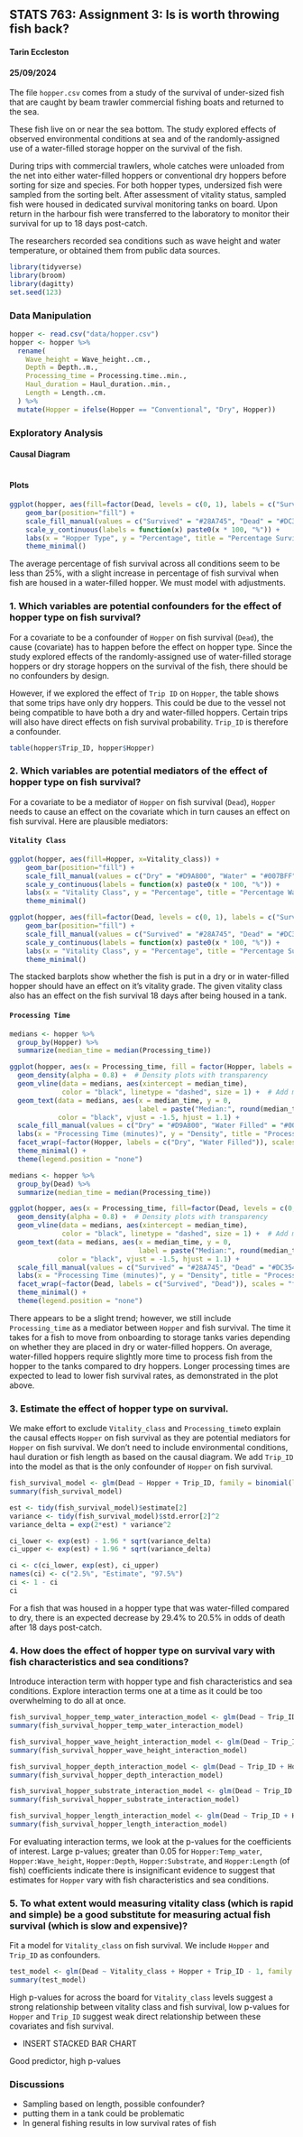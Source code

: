 ## STATS 763: Assignment 3: Is is worth throwing fish back?
#### Tarin Eccleston
#### 25/09/2024

The file `hopper.csv` comes from a study of the survival of under-sized fish that are caught by beam trawler commercial fishing boats and returned to the sea.

These fish live on or near the sea bottom.  The study explored effects of observed environmental conditions at sea and of the randomly-assigned use of a water-filled storage hopper on the survival of the fish.

During trips with commercial trawlers, whole catches were unloaded from the  net  into either water-filled hoppers or conventional dry hoppers before sorting for size and species. For both hopper types, undersized fish were sampled from the sorting belt. After assessment of vitality status, sampled fish were housed in dedicated survival monitoring tanks on board. Upon return in the harbour fish were transferred to the laboratory to monitor their survival for up to 18 days post-catch. 

The researchers recorded sea conditions such as wave height and water temperature, or obtained them from public data sources.   

```r
library(tidyverse)
library(broom)
library(dagitty)
set.seed(123)
```

### Data Manipulation

```r
hopper <- read.csv("data/hopper.csv")
hopper <- hopper %>%
  rename(
    Wave_height = Wave_height..cm.,
    Depth = Depth..m.,
    Processing_time = Processing.time..min.,
    Haul_duration = Haul_duration..min.,
    Length = Length..cm.
  ) %>%
  mutate(Hopper = ifelse(Hopper == "Conventional", "Dry", Hopper))
```

### Exploratory Analysis

#### Causal Diagram

```r
```

#### Plots

```r
ggplot(hopper, aes(fill=factor(Dead, levels = c(0, 1), labels = c("Survived", "Dead")), x=Hopper)) + 
    geom_bar(position="fill") +
    scale_fill_manual(values = c("Survived" = "#28A745", "Dead" = "#DC3545")) + 
    scale_y_continuous(labels = function(x) paste0(x * 100, "%")) +
    labs(x = "Hopper Type", y = "Percentage", title = "Percentage Survived and Dead Fish vs Hopper Type", fill = "Condition") +
    theme_minimal()
```

The average percentage of fish survival across all conditions seem to be less than 25%, with a slight increase in percentage of fish survival when fish are housed in a water-filled hopper. We must model with adjustments.

### 1. Which variables are potential confounders for the effect of hopper type on fish survival?

For a covariate to be a confounder of `Hopper` on fish survival (`Dead`), the cause (covariate) has to happen before the effect on hopper type. Since the study explored effects of the randomly-assigned use of water-filled storage hoppers or dry storage hoppers on the survival of the fish, there should be no confounders by design.

However, if we explored the effect of `Trip ID` on `Hopper`, the table shows that some trips have only dry hoppers. This could be due to the vessel not being compatible to have both a dry and water-filled hoppers. Certain trips will also have direct effects on fish survival probability. `Trip_ID` is therefore a confounder.

```r
table(hopper$Trip_ID, hopper$Hopper)
```

### 2. Which variables are potential mediators of the effect of hopper type on fish survival?

For a covariate to be a mediator of `Hopper` on fish survival (`Dead`), `Hopper` needs to cause an effect on the covariate which in turn causes an effect on fish survival. Here are plausible mediators:

#### `Vitality Class`

```r
ggplot(hopper, aes(fill=Hopper, x=Vitality_class)) + 
    geom_bar(position="fill") +
    scale_fill_manual(values = c("Dry" = "#D9A800", "Water" = "#007BFF")) +
    scale_y_continuous(labels = function(x) paste0(x * 100, "%")) +
    labs(x = "Vitality Class", y = "Percentage", title = "Percentage Water-filled and Dry Hopper vs Vitality Class", fill = "Hopper Type") +
    theme_minimal()
```

```r
ggplot(hopper, aes(fill=factor(Dead, levels = c(0, 1), labels = c("Survived", "Dead")), x=Vitality_class)) + 
    geom_bar(position="fill") +
    scale_fill_manual(values = c("Survived" = "#28A745", "Dead" = "#DC3545")) + 
    scale_y_continuous(labels = function(x) paste0(x * 100, "%")) +
    labs(x = "Vitality Class", y = "Percentage", title = "Percentage Survived and Dead Fish vs Vitality Class", fill = "Condition") +
    theme_minimal()
```

The stacked barplots show whether the fish is put in a dry or in water-filled hopper should have an effect on it's vitality grade. The given vitality class also has an effect on the fish survival 18 days after being housed in a tank.

#### `Processing Time`

```r
medians <- hopper %>%
  group_by(Hopper) %>%
  summarize(median_time = median(Processing_time))

ggplot(hopper, aes(x = Processing_time, fill = factor(Hopper, labels = c("Dry", "Water Filled")))) + 
  geom_density(alpha = 0.8) +  # Density plots with transparency
  geom_vline(data = medians, aes(xintercept = median_time), 
             color = "black", linetype = "dashed", size = 1) +  # Add median lines
  geom_text(data = medians, aes(x = median_time, y = 0, 
                                label = paste("Median:", round(median_time, 2))),
            color = "black", vjust = -1.5, hjust = 1.1) +
  scale_fill_manual(values = c("Dry" = "#D9A800", "Water Filled" = "#007BFF")) +
  labs(x = "Processing Time (minutes)", y = "Density", title = "Processing Time by Hopper Type") +
  facet_wrap(~factor(Hopper, labels = c("Dry", "Water Filled")), scales = "free_y") +
  theme_minimal() +
  theme(legend.position = "none")
```

```r
medians <- hopper %>%
  group_by(Dead) %>%
  summarize(median_time = median(Processing_time))

ggplot(hopper, aes(x = Processing_time, fill=factor(Dead, levels = c(0, 1), labels = c("Survived", "Dead")))) + 
  geom_density(alpha = 0.8) +  # Density plots with transparency
  geom_vline(data = medians, aes(xintercept = median_time), 
             color = "black", linetype = "dashed", size = 1) +  # Add median lines
  geom_text(data = medians, aes(x = median_time, y = 0, 
                                label = paste("Median:", round(median_time, 2))),
            color = "black", vjust = -1.5, hjust = 1.1) +
  scale_fill_manual(values = c("Survived" = "#28A745", "Dead" = "#DC3545")) +
  labs(x = "Processing Time (minutes)", y = "Density", title = "Processing Time by Survival Status") +
  facet_wrap(~factor(Dead, labels = c("Survived", "Dead")), scales = "free_y") +
  theme_minimal() +
  theme(legend.position = "none")
```

There appears to be a slight trend; however, we still include `Processing_time` as a mediator between `Hopper` and fish survival. The time it takes for a fish to move from onboarding to storage tanks varies depending on whether they are placed in dry or water-filled hoppers. On average, water-filled hoppers require slightly more time to process fish from the hopper to the tanks compared to dry hoppers. Longer processing times are expected to lead to lower fish survival rates, as demonstrated in the plot above.

### 3. Estimate the effect of hopper type on survival.

We make effort to exclude `Vitality_class` and `Processing_time`to explain the causal effects `Hopper` on fish survival as they are potential mediators for `Hopper` on fish survival. We don't need to include environmental conditions, haul duration or fish length as based on the causal diagram. We add `Trip_ID` into the model as that is the only confounder of `Hopper` on fish survival.

```r
fish_survival_model <- glm(Dead ~ Hopper + Trip_ID, family = binomial(link = "logit"), data = hopper) 
summary(fish_survival_model)
```

```r
est <- tidy(fish_survival_model)$estimate[2]
variance <- tidy(fish_survival_model)$std.error[2]^2
variance_delta = exp(2*est) * variance^2

ci_lower <- exp(est) - 1.96 * sqrt(variance_delta)
ci_upper <- exp(est) + 1.96 * sqrt(variance_delta)

ci <- c(ci_lower, exp(est), ci_upper)
names(ci) <- c("2.5%", "Estimate", "97.5%")
ci <- 1 - ci
ci
```

For a fish that was housed in a hopper type that was water-filled compared to dry, there is an expected decrease by 29.4% to 20.5% in odds of death after 18 days post-catch.

### 4. How does the effect of hopper type on survival vary with fish characteristics and sea conditions?

Introduce interaction term with hopper type and fish characteristics and sea conditions. Explore interaction terms one at a time as it could be too overwhelming to do all at once.

```r
fish_survival_hopper_temp_water_interaction_model <- glm(Dead ~ Trip_ID + Hopper*(Temp_water), family = binomial(link = "logit"), data = hopper) 
summary(fish_survival_hopper_temp_water_interaction_model)
```

```r
fish_survival_hopper_wave_height_interaction_model <- glm(Dead ~ Trip_ID + Hopper*(Wave_height), family = binomial(link = "logit"), data = hopper) 
summary(fish_survival_hopper_wave_height_interaction_model)
```

```r
fish_survival_hopper_depth_interaction_model <- glm(Dead ~ Trip_ID + Hopper*(Depth), family = binomial(link = "logit"), data = hopper) 
summary(fish_survival_hopper_depth_interaction_model)
```

```r
fish_survival_hopper_substrate_interaction_model <- glm(Dead ~ Trip_ID + Hopper*(Substrate), family = binomial(link = "logit"), data = hopper) 
summary(fish_survival_hopper_substrate_interaction_model)
```

```r
fish_survival_hopper_length_interaction_model <- glm(Dead ~ Trip_ID + Hopper*(Length), family = binomial(link = "logit"), data = hopper) 
summary(fish_survival_hopper_length_interaction_model)
```

For evaluating interaction terms, we look at the p-values for the coefficients of interest. Large p-values; greater than 0.05 for `Hopper:Temp_water`, `Hopper:Wave_height`, `Hopper:Depth`, `Hopper:Substrate`, and `Hopper:Length` (of fish) coefficients indicate there is insignificant evidence to suggest that estimates for `Hopper` vary with fish characteristics and sea conditions.

### 5. To what extent would measuring vitality class (which is rapid and simple) be a good substitute for measuring actual fish survival (which is slow and expensive)?

Fit a model for `Vitality_class` on fish survival. We include `Hopper` and `Trip_ID` as confounders.

```r
test_model <- glm(Dead ~ Vitality_class + Hopper + Trip_ID - 1, family = binomial(link = "logit"), data = hopper) 
summary(test_model)
```

High p-values for across the board for `Vitality_class` levels suggest a strong relationship between vitality class and fish survival, low p-values for `Hopper` and `Trip_ID` suggest weak direct relationship between these covariates and fish survival. 

- INSERT STACKED BAR CHART

Good predictor, high p-values

### Discussions

- Sampling based on length, possible confounder?
- putting them in a tank could be problematic
- In general fishing results in low survival rates of fish

